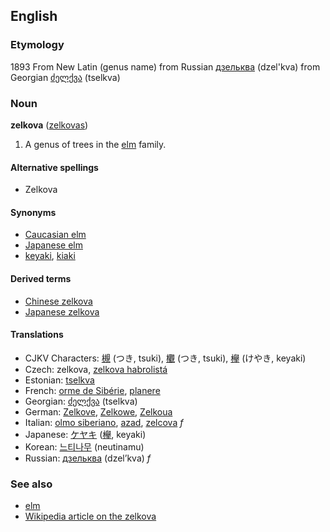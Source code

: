 ==English==
===Etymology===
1893 From New Latin (genus name) from Russian [[дзельква]] (dzel'kva) from Georgian [[ძელქვა]] (tselkva)

===Noun===
'''zelkova''' ([[zelkovas]])

# A genus of trees in the [[elm]] family.

====Alternative spellings====
*Zelkova

====Synonyms====
*[[Caucasian elm]]
*[[Japanese elm]]<!-- seems to also refer to Ulmus japonica -->
*[[keyaki]], [[kiaki]]

====Derived terms====
*[[Chinese zelkova]]
*[[Japanese zelkova]]

====Translations====
*CJKV Characters: [[槻]] (つき, tsuki), [[欟]] (つき, tsuki), [[欅]] (けやき, keyaki)
*Czech: zelkova, [[zelkova habrolistá]]
*Estonian: [[tselkva]]
*French: [[orme de Sibérie]], [[planere]]
*Georgian: [[ძელქვა]] (tselkva)
*German: [[Zelkove]], [[Zelkowe]], [[Zelkoua]]
*Italian: [[olmo siberiano]], [[azad]], [[zelcova]] ''f''
*Japanese: [[ケヤキ]] ([[欅]], keyaki)
*Korean: [[느티나무]] (neutinamu)
*Russian: [[дзельква]] (dzel’kva) ''f''

===See also===
*[[elm]]
*[[w:Zelkova|Wikipedia article on the zelkova]]